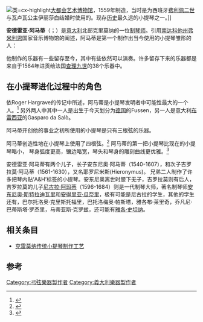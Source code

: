 [[File:Andrea_Amati_violin_-_Met_Museum_NY.jpg|类=cx-highlight]][[大都会艺术博物馆|大都会艺术博物馆]]，1559年制造，当时是为西班牙[[费利佩二世_(西班牙)|费利佩二世]]与瓦卢瓦公主伊丽莎白结婚时使用的。现存[[小提琴的历史|历史]]最久远的小提琴之一。]]

'''安德雷亚·阿马蒂'''（{{lang-it|Andrea Amati}}；{{bd|1505年||1577年|12月26日}}）是[[意大利|意大利]]北部克里莫纳的一位[[制琴师|制琴师]]。引用[[南达科他州|南达科他州]][[弗米利恩_(南达科他州)|弗米利恩]]国家音乐博物馆的阐述，阿马蒂是第一个制作出当今使用的小提琴雏形的人：

他制作的乐器有一些留存至今，其中有些依然可以演奏。许多留存下来的乐器都是来自于1564年进贡给法国[[查理九世_(法兰西)|查理九世]]的38个乐器中。

== 在小提琴进化过程中的角色 ==
依Roger Hargrave的传记中所述，阿马蒂是小提琴发明者中可能性最大的一个人。<ref name="HargraveAmatiBio">{{Cite news|url=http://www.roger-hargrave.de/PDF/Artikel/Strad_Amati/Artikel_1_pdf_PDF.pdf|title=Andrea Amati 1505 - 1577|date=|publisher=|accessdate=2012-03-31|page=|quote=|author=Roger Hargrave|archive-date=2017-04-29|archive-url=https://web.archive.org/web/20170429000103/http://www.roger-hargrave.de/PDF/Artikel/Strad_Amati/Artikel_1_pdf_PDF.pdf}}</ref> 另外两人中其中一人是出生于今天划分为[[德国|德国]]的Fussen，另一人是意大利[[布雷西亚|布雷西亚]]的Gasparo da Salò。

阿马蒂开创他的事业之初所使用的小提琴是只有三根弦的乐器。 

阿马蒂创造性地在小提琴上使用了四根弦。<ref>{{Cite book|url=http://books.google.ca/books?id=-CeaAAAAIAAJ&q=%22Andrea+Amati%22++%22three+string%22&dq=%22Andrea+Amati%22++%22three+string%22&hl=en&sa=X&ei=xzTfUoSoDcSe2gX5zYHQCg&ved=0CEMQ6AEwBA|title=Two Tudor Tragedies|publisher=[[Penguin_Books|Penguin Books]]|accessdate=2014-01-21|year=1992|isbn=9780140445312|location=|page=268|quote=...when Gorboduc was first presented, three-string versions featuring in painting of the 1530s, and the four-string version being perfected by Andrea Amati of Cremona (c. 1520-1611), from whom the French King, Francois II, ordered thirty-eight stringed instruments in 1560.|author1=William Tydeman|author2=Thomas Norton|author3=Thomas Kyd|archive-date=2015-04-03|archive-url=https://web.archive.org/web/20150403094405/http://books.google.ca/books?id=-CeaAAAAIAAJ&q=%22Andrea+Amati%22++%22three+string%22&dq=%22Andrea+Amati%22++%22three+string%22&hl=en&sa=X&ei=xzTfUoSoDcSe2gX5zYHQCg&ved=0CEMQ6AEwBA}}</ref> 阿马蒂的第一把小提琴比现在的小提琴略小， 琴身弧度更高，镶边略宽，琴头和琴身的雕刻曲线更优雅。<ref>{{Cite book|title=The History of Musical Instruments|date=1940|publisher=W.W. Norton and Company|last1=Sachs|first1=Curt}}</ref>

安德雷亚·阿马蒂有两个儿子，长子安东尼奥·阿马蒂（1540-1607），和次子吉罗拉莫·阿马蒂（1561-1630），又名耶罗尼米斯(Hieronymus)。 兄弟二人制作了许多把琴内贴‘A&H’标签的小提琴。安东尼奥离世时膝下无子，吉罗拉莫则有后人，吉罗拉莫的儿子[[尼古拉·阿玛蒂|尼古拉·阿玛蒂]]（1596-1684）则是一代制琴大师，著名制琴师[[安东尼奥·斯特拉迪瓦里|安东尼奥·斯特拉迪瓦里]]和[[安得烈亚·瓜奈里|安得里亚·瓜奈里]]，极有可能是尼古拉的学生，其他的学生还有，巴尔托洛奥·克里斯托福里，巴托洛梅奥·帕斯塔，雅各布·莱里奇，乔凡尼·巴蒂斯塔·罗杰里，马蒂亚斯·克罗兹，还可能有[[雅各·史坦纳|雅各·史坦纳]]。

==相关条目==
*[[克雷莫纳传统小提琴制作工艺|克雷莫纳传统小提琴制作工艺]]

== 参考 ==
<references />

[[Category:弓弦樂器製作者|Category:弓弦樂器製作者]]
[[Category:義大利樂器製作者|Category:義大利樂器製作者]]